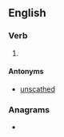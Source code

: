 ==English==

===Verb===
{{head|en|verb form}}

# {{en-past of|scathe}}

====Antonyms====
* [[unscathed]]

===Anagrams===
* {{anagrams|en|chasted|hectads}}